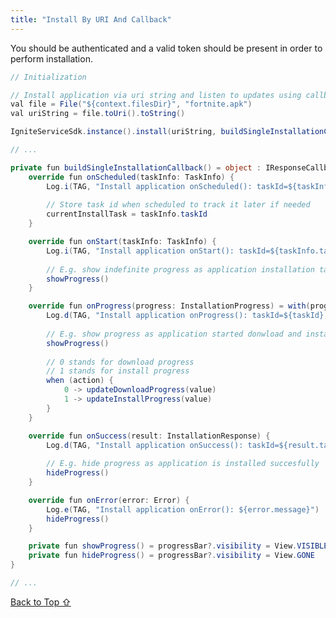 ```yaml
---
title: "Install By URI And Callback"
---
```


You should be authenticated and a valid token should be present in order to perform installation.

```csharp
// Initialization

// Install application via uri string and listen to updates using callback
val file = File("${context.filesDir}", "fortnite.apk")
val uriString = file.toUri().toString()

IgniteServiceSdk.instance().install(uriString, buildSingleInstallationCallback())

// ...

private fun buildSingleInstallationCallback() = object : IResponseCallback<InstallationResponse, Error, InstallationProgress> {
    override fun onScheduled(taskInfo: TaskInfo) {
        Log.i(TAG, "Install application onScheduled(): taskId=${taskInfo.taskId}")
        
        // Store task id when scheduled to track it later if needed
        currentInstallTask = taskInfo.taskId
    }

    override fun onStart(taskInfo: TaskInfo) {
        Log.i(TAG, "Install application onStart(): taskId=${taskInfo.taskId}")
        
        // E.g. show indefinite progress as application installation task started
        showProgress()
    }

    override fun onProgress(progress: InstallationProgress) = with(progress) {
        Log.d(TAG, "Install application onProgress(): taskId=${taskId}, appId=${applicationId}, progress=${value}, action=$action")
        
        // E.g. show progress as application started donwload and installation
        showProgress()
        
        // 0 stands for download progress
        // 1 stands for install progress
        when (action) {
            0 -> updateDownloadProgress(value)
            1 -> updateInstallProgress(value)
        }
    }

    override fun onSuccess(result: InstallationResponse) {
        Log.d(TAG, "Install application onSuccess(): taskId=${result.taskId}, appId=${result.applicationId}, package=${result.packageName}")
        
        // E.g. hide progress as application is installed succesfully
        hideProgress()
    }

    override fun onError(error: Error) {
        Log.e(TAG, "Install application onError(): ${error.message}")
        hideProgress()
    }

    private fun showProgress() = progressBar?.visibility = View.VISIBLE
    private fun hideProgress() = progressBar?.visibility = View.GONE
}

// ...
```

[Back to Top ⇧](#top)

